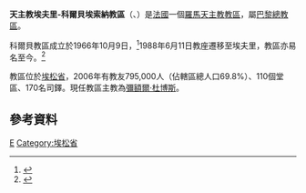 {{Infobox Roman Catholic diocese
|Roman Catholic Diocese of = 天主教埃夫里-科爾貝埃索納教區
|Latin name of diocese =Dioecesis Evriensis-Corbiliensis-Exonensis
|image =
|caption = 復活主教座堂
|location = [[法國|法國]]
|territory =埃松省
|population= 795,000
|rite = 拉丁禮
|patron = 
|province = 巴黎
|established =1966年
|cathedral = [[復活主教座堂_(埃夫里)|復活主教座堂]]
|co-cathedral =聖神副主教座堂
|leadership = 主教
|website =[http://catholique-evry.cef.fr/ 官方網頁]
|教宗 = 
|metropolitan = 
|ordinary =彌額爾·杜博斯
|coadjutor bishop =
|emeritus = 
}}

'''天主教埃夫里-科爾貝埃索納教區'''（{{lang-la|Dioecesis Evriensis-Corbiliensis-Exonensis}}、{{lang-fr|Diocèse d'Évry-Corbeil-Essonnes}}）是[[法國|法國]]一個[[羅馬天主教|羅馬天主教]][[教區|教區]]，屬[[天主教巴黎總教區|巴黎總教區]]。

科爾貝教區成立於1966年10月9日，<ref>{{Cite web |url=http://www.vatican.va/holy_father/paul_vi/apost_constitutions/documents/hf_p-vi_apc_19661009_neptodurensis_lt.html |title=成立教區的宗座憲令 |access-date=2014-06-06 |archive-date=2014-02-03 |archive-url=https://web.archive.org/web/20140203154054/http://www.vatican.va/holy_father/paul_vi/apost_constitutions/documents/hf_p-vi_apc_19661009_neptodurensis_lt.html |dead-url=no }}</ref>1988年6月11日教座遷移至埃夫里，教區亦易名至今。<ref>{{cite journal
|journal=[[宗座公報|宗座公報]]
|publisher=梵蒂岡出版社
|date=1989年
|volume=81
|title=''Cum intra fines''
|page=256
|url=http://www.vatican.va/archive/aas/documents/AAS%2081%20%5B1989%5D%20-%20ocr.pdf
|access-date=2014-06-06
|archive-date=2016-03-04
|archive-url=https://web.archive.org/web/20160304210906/http://www.vatican.va/archive/aas/documents/AAS%2081%20%5B1989%5D%20-%20ocr.pdf
|dead-url=no
}}</ref>

教區位於[[埃松省|埃松省]]，2006年有教友795,000人（佔轄區總人口69.8%）、110個堂區、170名司鐸。現任教區主教為[[彌額爾·杜博斯|彌額爾·杜博斯]]。
==參考資料==
{{reflist}}
{{法國天主教教區}}
[[Category:法國天主教教區|E]]
[[Category:埃松省|Category:埃松省]]